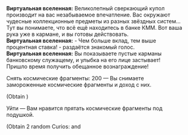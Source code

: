 {{Диалог Начало}}
:'''Виртуальная вселенная:''' Великолепный сверкающий купол производит на вас незабываемое впечатление. Вас окружают чудесные коллекционные предметы из разных звёздных систем... Тут вы понимаете, что всё ещё находитесь в банке КММ. Вот ваша рука уже в кармане, и вы готовы действовать.
:'''Виртуальная вселенная:''' - Чем больше вклад, тем выше процентная ставка! - раздаётся знакомый голос.
:'''Виртуальная вселенная:''' Вы показываете пустые карманы банковскому служащему, и улыбка на его лице застывает! Пришло время получить обещанное вознаграждение!
:{{Диалог|Звезда}} Снять космические фрагменты: 200 &mdash; Вы снимаете замороженные космические фрагменты и доход с них.
:;(Obtain {{Предмет|Космические фрагменты|20|x=200}})
:{{Диалог|Звезда}} Уйти &mdash; Вам нравится прятать космические фрагменты под подушкой.
:{{SU Special Dialogue|Эрудиция|Получить в подарок от банка услуги по управлению финансами|Получить диковины: Золотая монета раскола и Слухи Общества гениев.}}
:;(Obtain 2 random Curios&colon; {{Item|Gold Coin of Discord|20|type=Curio}} and {{Item|Typical Genius Society Gossip|20|type=Curio}}
{{Диалог Конец}}